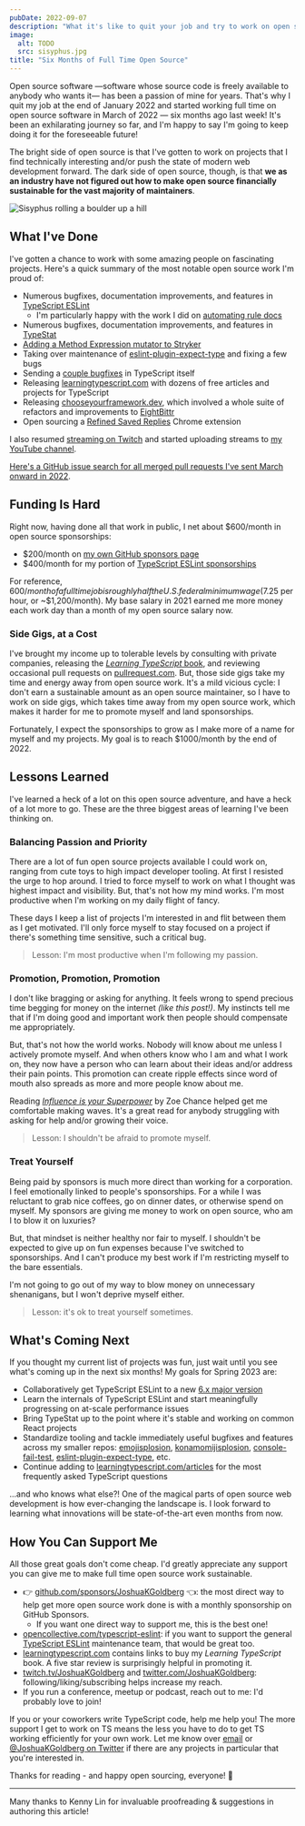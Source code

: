 ```yaml
---
pubDate: 2022-09-07
description: "What it's like to quit your job and try to work on open source tooling full time."
image:
  alt: TODO
  src: sisyphus.jpg
title: "Six Months of Full Time Open Source"
---
```



Open source software —software whose source code is freely available to anybody who wants it— has been a passion of mine for years.
That's why I quit my job at the end of January 2022 and started working full time on open source software in March of 2022 — six months ago last week!
It's been an exhilarating journey so far, and I'm happy to say I'm going to keep doing it for the foreseeable future!

The bright side of open source is that I've gotten to work on projects that I find technically interesting and/or push the state of modern web development forward.
The dark side of open source, though, is that **we as an industry have not figured out how to make open source financially sustainable for the vast majority of maintainers**.

<LabeledMedia description="Sisyphus working through a queue of issues on a popular GitHub repository">
	<img alt="Sisyphus rolling a boulder up a hill" src={sisyphus.src} />
</LabeledMedia>

## What I've Done

I've gotten a chance to work with some amazing people on fascinating projects.
Here's a quick summary of the most notable open source work I'm proud of:

- Numerous bugfixes, documentation improvements, and features in [TypeScript ESLint](https://typescript-eslint.io)
  - I'm particularly happy with the work I did on [automating rule docs](https://github.com/typescript-eslint/typescript-eslint/pull/5593)
- Numerous bugfixes, documentation improvements, and features in [TypeStat](https://github.com/JoshuaKGoldberg/TypeStat)
- [Adding a Method Expression mutator to Stryker](https://github.com/stryker-mutator/stryker-js/pull/3508)
- Taking over maintenance of [eslint-plugin-expect-type](https://github.com/JoshuaKGoldberg/eslint-plugin-expect-type) and fixing a few bugs
- Sending a [couple bugfixes](https://github.com/microsoft/TypeScript/pulls?q=+is%3Apr+author%3AJoshuaKGoldberg+is%3Amerged+created%3A2022-02-28..2023-01-01) in TypeScript itself
- Releasing [learningtypescript.com](https://learningtypescript.com) with dozens of free articles and projects for TypeScript
- Releasing [chooseyourframework.dev](https://chooseyourframework.dev), which involved a whole suite of refactors and improvements to [EightBittr](https://github.com/FullScreenShenanigans/EightBittr)
- Open sourcing a [Refined Saved Replies](https://github.com/JoshuaKGoldberg/refined-saved-replies) Chrome extension

I also resumed [streaming on Twitch](https://twitch.tv/joshuakgoldberg) and started uploading streams to [my YouTube channel](https://www.youtube.com/channel/UC1ag6LufUK30vkwS9lWHA8Q).

[Here's a GitHub issue search for all merged pull requests I've sent March onward in 2022](https://github.com/pulls?q=is%3Apr+author%3AJoshuaKGoldberg+is%3Amerged+created%3A2022-02-28..2023-01-01+is%3Apublic).

## Funding Is Hard

Right now, having done all that work in public, I net about $600/month in open source sponsorships:

- $200/month on [my own GitHub sponsors page](https://github.com/sponsors/JoshuaKGoldberg)
- $400/month for my portion of [TypeScript ESLint sponsorships](https://opencollective.com/typescript-eslint)

For reference, $600/month of a full time job is roughly half the U.S. federal minimum wage ($7.25 per hour, or ~$1,200/month).
My base salary in 2021 earned me more money each work day than a month of my open source salary now.

### Side Gigs, at a Cost

I've brought my income up to tolerable levels by consulting with private companies, releasing the [_Learning TypeScript_ book](https://learningtypescript.com), and reviewing occasional pull requests on [pullrequest.com](https://pullrequest.com).
But, those side gigs take my time and energy away from open source work.
It's a mild vicious cycle: I don't earn a sustainable amount as an open source maintainer, so I have to work on side gigs, which takes time away from my open source work, which makes it harder for me to promote myself and land sponsorships.

Fortunately, I expect the sponsorships to grow as I make more of a name for myself and my projects.
My goal is to reach $1000/month by the end of 2022.

## Lessons Learned

I've learned a heck of a lot on this open source adventure, and have a heck of a lot more to go.
These are the three biggest areas of learning I've been thinking on.

### Balancing Passion and Priority

There are a lot of fun open source projects available I could work on, ranging from cute toys to high impact developer tooling.
At first I resisted the urge to hop around.
I tried to force myself to work on what I thought was highest impact and visibility.
But, that's not how my mind works.
I'm most productive when I'm working on my daily flight of fancy.

These days I keep a list of projects I'm interested in and flit between them as I get motivated.
I'll only force myself to stay focused on a project if there's something time sensitive, such a critical bug.

> Lesson: I'm most productive when I'm following my passion.

### Promotion, Promotion, Promotion

I don't like bragging or asking for anything.
It feels wrong to spend precious time begging for money on the internet _(like this post!)_.
My instincts tell me that if I'm doing good and important work then people should compensate me appropriately.

But, that's not how the world works.
Nobody will know about me unless I actively promote myself.
And when others know who I am and what I work on, they now have a person who can learn about their ideas and/or address their pain points.
This promotion can create ripple effects since word of mouth also spreads as more and more people know about me.

Reading [_Influence is your Superpower_](https://www.google.com/books/edition/_/BGwsEAAAQBAJ) by Zoe Chance helped get me comfortable making waves.
It's a great read for anybody struggling with asking for help and/or growing their voice.

> Lesson: I shouldn't be afraid to promote myself.

### Treat Yourself

Being paid by sponsors is much more direct than working for a corporation.
I feel emotionally linked to people's sponsorships.
For a while I was reluctant to grab nice coffees, go on dinner dates, or otherwise spend on myself.
My sponsors are giving me money to work on open source, who am I to blow it on luxuries?

But, that mindset is neither healthy nor fair to myself.
I shouldn't be expected to give up on fun expenses because I've switched to sponsorships.
And I can't produce my best work if I'm restricting myself to the bare essentials.

I'm not going to go out of my way to blow money on unnecessary shenanigans, but I won't deprive myself either.

> Lesson: it's ok to treat yourself sometimes.

## What's Coming Next

If you thought my current list of projects was fun, just wait until you see what's coming up in the next six months!
My goals for Spring 2023 are:

- Collaboratively get TypeScript ESLint to a new [6.x major version](https://github.com/typescript-eslint/typescript-eslint/milestone/8)
- Learn the internals of TypeScript ESLint and start meaningfully progressing on at-scale performance issues
- Bring TypeStat up to the point where it's stable and working on common React projects
- Standardize tooling and tackle immediately useful bugfixes and features across my smaller repos: [emojisplosion](https://github.com/JoshuaKGoldberg/emojisplosion), [konamomijisplosion](https://github.com/JoshuaKGoldberg/konamimojisplosion), [console-fail-test](https://github.com/JoshuaKGoldberg/console-fail-test), [eslint-plugin-expect-type](https://github.com/JoshuaKGoldberg/eslint-plugin-expect-type), etc.
- Continue adding to [learningtypescript.com/articles](https://www.learningtypescript.com/articles) for the most frequently asked TypeScript questions

...and who knows what else?!
One of the magical parts of open source web development is how ever-changing the landscape is.
I look forward to learning what innovations will be state-of-the-art even months from now.

## How You Can Support Me

All those great goals don't come cheap.
I'd greatly appreciate any support you can give me to make full time open source work sustainable.

- 👉 [github.com/sponsors/JoshuaKGoldberg](https://github.com/sponsors/JoshuaKGoldberg) 👈: the most direct way to help get more open source work done is with a monthly sponsorship on GitHub Sponsors.
  - If you want one direct way to support me, this is the best one!
- [opencollective.com/typescript-eslint](https://opencollective.com/typescript-eslint): if you want to support the general [TypeScript ESLint](https://typescript-eslint.io) maintenance team, that would be great too.
- [learningtypescript.com](https://learningtypescript.com) contains links to buy my _Learning TypeScript_ book. A five star review is surprisingly helpful in promoting it.
- [twitch.tv/JoshuaKGoldberg](https://twitch.tv/JoshuaKGoldberg) and [twitter.com/JoshuaKGoldberg](https://twitter.com/JoshuaKGoldberg): following/liking/subscribing helps increase my reach.
- If you run a conference, meetup or podcast, reach out to me: I'd probably love to join!

If you or your coworkers write TypeScript code, help me help you!
The more support I get to work on TS means the less you have to do to get TS working efficiently for your own work.
Let me know over [email](mailto:blog@joshuakgoldberg.com "my email") or [@JoshuaKGoldberg on Twitter](https://twitter.com/JoshuaKGoldberg) if there are any projects in particular that you're interested in.

Thanks for reading - and happy open sourcing, everyone! 💖

---

Many thanks to Kenny Lin for invaluable proofreading & suggestions in authoring this article!
